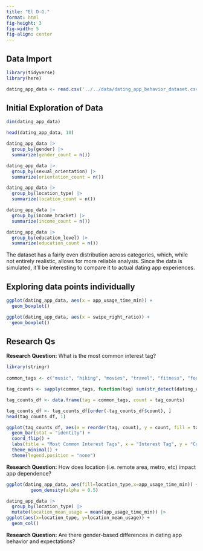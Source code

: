 ```yaml
---
title: "El D-G."
format: html
fig-height: 3
fig-width: 5
fig-align: center
---
```


## Data Import

```r
library(tidyverse)
library(here)
```


```r
dating_app_data <- read.csv('../../data/dating_app_behavior_dataset.csv')
```

## Initial Exploration of Data

```r
dim(dating_app_data)

head(dating_app_data, 10)
```
```r
dating_app_data |>
  group_by(gender) |>
  summarize(gender_count = n())

dating_app_data |>
  group_by(sexual_orientation) |>
  summarize(orientation_count = n())

dating_app_data |>
  group_by(location_type) |>
  summarize(location_count = n())

dating_app_data |>
  group_by(income_bracket) |>
  summarize(income_count = n())

dating_app_data |>
  group_by(education_level) |>
  summarize(education_count = n())
```
::: {.callout-note title="Reflection"}
The dataset has a fairly even distribution across categories, which, while not entirely realistic, allows for more reliable analysis. Since the data is simulated, it’ll be interesting to compare it to actual dating app experiences. 
:::

## Exploring data points individually

```r
ggplot(dating_app_data, aes(x = app_usage_time_min)) +
  geom_boxplot()

ggplot(dating_app_data, aes(x = swipe_right_ratio)) +
  geom_boxplot()
```




## Research Qs

**Research Question:**
What is the most common interest tag?
```r
library(stringr)
 
common_tags <- c("music", "hiking", "movies", "travel", "fitness", "food", "books", "dancing", "photography", "art", "tattoos", "yoga", "pets", "DIY", "traveling", "languages", "writing", "painting", "coding")

tag_counts <- sapply(common_tags, function(tag) sum(str_detect(dating_app_data$interest_tags, tag)))

tag_counts_df <- data.frame(tag = common_tags, count = tag_counts)

tag_counts_df <- tag_counts_df[order(-tag_counts_df$count), ]
head(tag_counts_df, 1)

```
```r
ggplot(tag_counts_df, aes(x = reorder(tag, count), y = count, fill = tag)) +
  geom_bar(stat = "identity") +
  coord_flip() + 
  labs(title = "Most Common Interest Tags", x = "Interest Tag", y = "Count") +
  theme_minimal() +
  theme(legend.position = "none")
```


**Research Question:**
How does location (i.e. remote area, metro, etc) impact app dependence? 
```r
ggplot(dating_app_data, aes(fill=location_type,x=app_usage_time_min)) +
         geom_density(alpha = 0.5)

dating_app_data |>
  group_by(location_type) |>
  mutate(location_mean_usage = mean(app_usage_time_min)) |>
ggplot(aes(x=location_type, y=location_mean_usage)) +
  geom_col()
```

**Research Question:**
Are there gender-based differences in dating app behavior and expectations?
```r

```

